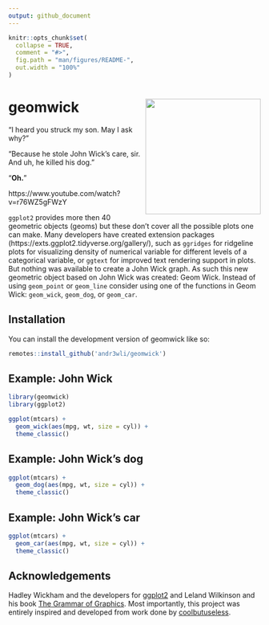 ```yaml
---
output: github_document
---
```


<!-- README.md is generated from README.Rmd. Please edit that file -->

```r
knitr::opts_chunk$set(
  collapse = TRUE,
  comment = "#>",
  fig.path = "man/figures/README-",
  out.width = "100%"
)
```

# geomwick <img src="man/figures/hex-Geom-Wick.png" align="right" height=230/>

"I heard you struck my son. May I ask why?"

"Because he stole John Wick's care, sir. And uh, he killed his dog."

"**Oh.**"

https://www.youtube.com/watch?v=r76WZ5gFWzY

`ggplot2` provides more then 40 geometric objects (geoms) but these don't cover all the possible plots one can make. Many developers have created extension packages (https://exts.ggplot2.tidyverse.org/gallery/), such as `ggridges` for ridgeline plots for visualizing density of numerical variable for different levels of a categorical variable, or `ggtext` for improved text rendering support in plots. But nothing was available to create a John Wick graph. As such this new geometric object based on John Wick was created: Geom Wick. Instead of using `geom_point` or `geom_line` consider using one of the functions in Geom Wick: `geom_wick`, `geom_dog`, or `geom_car`.

## Installation

You can install the development version of geomwick like so:

``` r
remotes::install_github('andr3wli/geomwick')
```

## Example: John Wick 

```r
library(geomwick)
library(ggplot2)

ggplot(mtcars) +
  geom_wick(aes(mpg, wt, size = cyl)) +
  theme_classic()
```

## Example: John Wick's dog

```r
ggplot(mtcars) +
  geom_dog(aes(mpg, wt, size = cyl)) +
  theme_classic()
```

## Example: John Wick's car

```r
ggplot(mtcars) +
  geom_car(aes(mpg, wt, size = cyl)) +
  theme_classic()
```


## Acknowledgements

Hadley Wickham and the developers for [ggplot2](https://ggplot2.tidyverse.org) and Leland Wilkinson and his book [The Grammar of Graphics](https://link.springer.com/book/10.1007/0-387-28695-0). Most importantly, this project was entirely inspired and developed from work done by [coolbutuseless](https://github.com/coolbutuseless).

